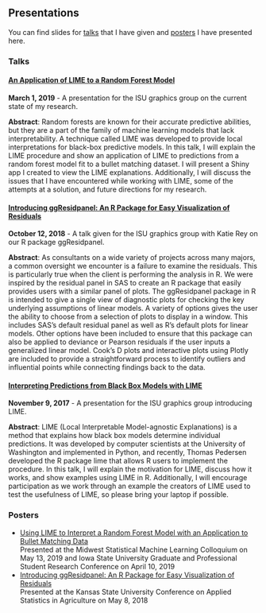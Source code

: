 
<br>
<br>

## Presentations

You can find slides for [talks](#talks) that I have given and [posters](#posters) I have presented here.

### Talks {#talks}

#### [An Application of LIME to a Random Forest Model](https://goodekat.github.io/presentations/talks/2019-isugg-limetorf/slides.html)

**March 1, 2019** - A presentation for the ISU graphics group on the current state of my research.

**Abstract**: Random forests are known for their accurate predictive abilities, but they are a part of the family of machine learning models that lack interpretability. A technique called LIME was developed to provide local interpretations for black-box predictive models. In this talk, I will explain the LIME procedure and show an application of LIME to predictions from a random forest model fit to a bullet matching dataset. I will present a Shiny app I created to view the LIME explanations. Additionally, I will discuss the issues that I have encountered while working with LIME, some of the attempts at a solution, and future directions for my research.

#### [Introducing ggResidpanel: An R Package for Easy Visualization of Residuals](https://goodekat.github.io/presentations/talks/2018-isugg-ggResidpanel/talk.html)

**October 12, 2018** - A talk given for the ISU graphics group with Katie Rey on our R package ggResidpanel.

**Abstract**: As consultants on a wide variety of projects across many majors, a common oversight we encounter is a failure to examine the residuals. This is particularly true when the client is performing the analysis in R. We were inspired by the residual panel in SAS to create an R package that easily provides users with a similar panel of plots. The ggResidpanel package in R is intended to give a single view of diagnostic plots for checking the key underlying assumptions of linear models. A variety of options gives the user the ability to choose from a selection of plots to display in a window. This includes SAS’s default residual panel as well as R’s default plots for linear models. Other options have been included to ensure that this package can also be applied to deviance or Pearson residuals if the user inputs a generalized linear model. Cook’s D plots and interactive plots using Plotly are included to provide a straightforward process to identify outliers and influential points while connecting findings back to the data.

#### [Interpreting Predictions from Black Box Models with LIME](https://goodekat.github.io/presentations/talks/2017-isugg-lime/slides.html)

**November 9, 2017** - A presentation for the ISU graphics group introducing LIME.

**Abstract**: LIME (Local Interpretable Model-agnostic Explanations) is a method that explains how black box models determine individual predictions. It was developed by computer scientists at the University of Washington and implemented in Python, and recently, Thomas Pedersen developed the R package lime that allows R users to implement the procedure. In this talk, I will explain the motivation for LIME, discuss how it works, and show examples using LIME in R. Additionally, I will encourage participation as we work through an example the creators of LIME used to test the usefulness of LIME, so please bring your laptop if possible.

### Posters {#posters}

- [Using LIME to Interpret a Random Forest Model with an Application to Bullet Matching Data](https://goodekat.github.io/presentations/posters/2019-gpsrc-limetorf/poster.pdf)  
Presented at the Midwest Statistical Machine Learning Colloquium on May 13, 2019 and Iowa State University Graduate and Professional Student Research Conference on April 10, 2019
- [Introducing ggResidpanel: An R Package for Easy Visualization of Residuals](https://goodekat.github.io/presentations/posters/2018-kstate-ggresidpanel/poster.pdf)  
Presented at the Kansas State University Conference on Applied Statistics in Agriculture on May 8, 2018


